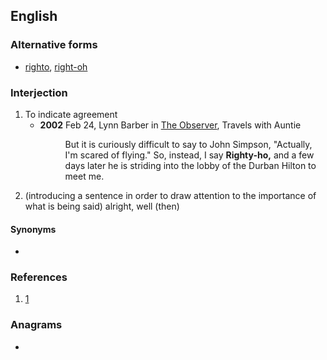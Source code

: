 ==English==

===Alternative forms===
* [[righto]], [[right-oh]]

===Interjection===
{{en-interj}}

# To indicate agreement
#* '''2002''' Feb 24, Lynn Barber in [[w:The Observer|The Observer]], Travels with Auntie
#*: But it is curiously difficult to say to John Simpson, "Actually, I'm scared of flying." So, instead, I say '''Righty-ho,''' and a few days later he is striding into the lobby of the Durban Hilton to meet me.
# (introducing a sentence in order to draw attention to the importance of what is being said) alright, well (then)
#:{{ux|en|Righty-ho, let's get going.}}

====Synonyms====
* {{l|en|OK}}
===References===
#[http://www.thefreedictionary.com/righty-ho]

===Anagrams===
* {{anagrams|en|High Tory}}